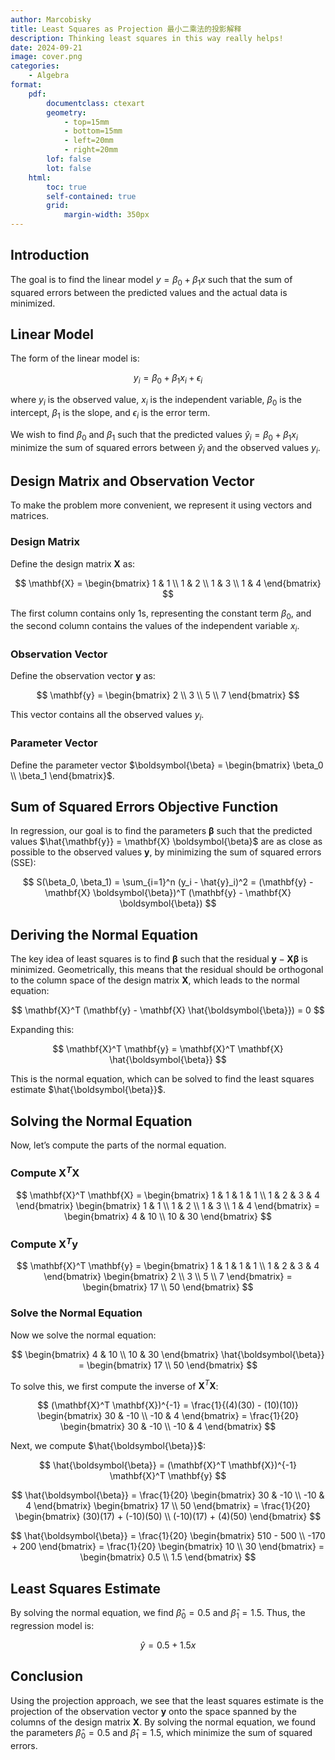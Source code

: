 ```yaml
---
author: Marcobisky
title: Least Squares as Projection 最小二乘法的投影解释
description: Thinking least squares in this way really helps!
date: 2024-09-21
image: cover.png
categories:
    - Algebra
format: 
    pdf:
        documentclass: ctexart
        geometry:
            - top=15mm
            - bottom=15mm
            - left=20mm
            - right=20mm
        lof: false
        lot: false
    html:
        toc: true
        self-contained: true
        grid: 
            margin-width: 350px
---
```



## Introduction

The goal is to find the linear model $y = \beta_0 + \beta_1 x$ such that the sum of squared errors between the predicted values and the actual data is minimized.

## Linear Model

The form of the linear model is:

$$
y_i = \beta_0 + \beta_1 x_i + \epsilon_i
$$

where $y_i$ is the observed value, $x_i$ is the independent variable, $\beta_0$ is the intercept, $\beta_1$ is the slope, and $\epsilon_i$ is the error term.

We wish to find $\beta_0$ and $\beta_1$ such that the predicted values $\hat{y}_i = \beta_0 + \beta_1 x_i$ minimize the sum of squared errors between $\hat{y}_i$ and the observed values $y_i$.

## Design Matrix and Observation Vector

To make the problem more convenient, we represent it using vectors and matrices.

### Design Matrix

Define the design matrix $\mathbf{X}$ as:

$$
\mathbf{X} = \begin{bmatrix}
1 & 1 \\
1 & 2 \\
1 & 3 \\
1 & 4
\end{bmatrix}
$$

The first column contains only 1s, representing the constant term $\beta_0$, and the second column contains the values of the independent variable $x_i$.

### Observation Vector

Define the observation vector $\mathbf{y}$ as:

$$
\mathbf{y} = \begin{bmatrix}
2 \\
3 \\
5 \\
7
\end{bmatrix}
$$

This vector contains all the observed values $y_i$.

### Parameter Vector

Define the parameter vector $\boldsymbol{\beta} = \begin{bmatrix} \beta_0 \\ \beta_1 \end{bmatrix}$.

## Sum of Squared Errors Objective Function

In regression, our goal is to find the parameters $\boldsymbol{\beta}$ such that the predicted values $\hat{\mathbf{y}} = \mathbf{X} \boldsymbol{\beta}$ are as close as possible to the observed values $\mathbf{y}$, by minimizing the sum of squared errors (SSE):

$$
S(\beta_0, \beta_1) = \sum_{i=1}^n (y_i - \hat{y}_i)^2 = (\mathbf{y} - \mathbf{X} \boldsymbol{\beta})^T (\mathbf{y} - \mathbf{X} \boldsymbol{\beta})
$$

## Deriving the Normal Equation

The key idea of least squares is to find $\boldsymbol{\beta}$ such that the residual $\mathbf{y} - \mathbf{X} \boldsymbol{\beta}$ is minimized. Geometrically, this means that the residual should be orthogonal to the column space of the design matrix $\mathbf{X}$, which leads to the normal equation:

$$
\mathbf{X}^T (\mathbf{y} - \mathbf{X} \hat{\boldsymbol{\beta}}) = 0
$$

Expanding this:

$$
\mathbf{X}^T \mathbf{y} = \mathbf{X}^T \mathbf{X} \hat{\boldsymbol{\beta}}
$$

This is the normal equation, which can be solved to find the least squares estimate $\hat{\boldsymbol{\beta}}$.

## Solving the Normal Equation

Now, let's compute the parts of the normal equation.

### Compute $\mathbf{X}^T \mathbf{X}$

$$
\mathbf{X}^T \mathbf{X} = \begin{bmatrix}
1 & 1 & 1 & 1 \\
1 & 2 & 3 & 4
\end{bmatrix}
\begin{bmatrix}
1 & 1 \\
1 & 2 \\
1 & 3 \\
1 & 4
\end{bmatrix}
= \begin{bmatrix}
4 & 10 \\
10 & 30
\end{bmatrix}
$$

### Compute $\mathbf{X}^T \mathbf{y}$

$$
\mathbf{X}^T \mathbf{y} = \begin{bmatrix}
1 & 1 & 1 & 1 \\
1 & 2 & 3 & 4
\end{bmatrix}
\begin{bmatrix}
2 \\
3 \\
5 \\
7
\end{bmatrix}
= \begin{bmatrix}
17 \\
50
\end{bmatrix}
$$

### Solve the Normal Equation

Now we solve the normal equation:

$$
\begin{bmatrix}
4 & 10 \\
10 & 30
\end{bmatrix} \hat{\boldsymbol{\beta}} = \begin{bmatrix}
17 \\
50
\end{bmatrix}
$$

To solve this, we first compute the inverse of $\mathbf{X}^T \mathbf{X}$:

$$
(\mathbf{X}^T \mathbf{X})^{-1} = \frac{1}{(4)(30) - (10)(10)} \begin{bmatrix}
30 & -10 \\
-10 & 4
\end{bmatrix} = \frac{1}{20} \begin{bmatrix}
30 & -10 \\
-10 & 4
\end{bmatrix}
$$

Next, we compute $\hat{\boldsymbol{\beta}}$:

$$
\hat{\boldsymbol{\beta}} = (\mathbf{X}^T \mathbf{X})^{-1} \mathbf{X}^T \mathbf{y}
$$

$$
\hat{\boldsymbol{\beta}} = \frac{1}{20} \begin{bmatrix}
30 & -10 \\
-10 & 4
\end{bmatrix}
\begin{bmatrix}
17 \\
50
\end{bmatrix}
= \frac{1}{20} \begin{bmatrix}
(30)(17) + (-10)(50) \\
(-10)(17) + (4)(50)
\end{bmatrix}
$$

$$
\hat{\boldsymbol{\beta}} = \frac{1}{20} \begin{bmatrix}
510 - 500 \\
-170 + 200
\end{bmatrix}
= \frac{1}{20} \begin{bmatrix}
10 \\
30
\end{bmatrix}
= \begin{bmatrix}
0.5 \\
1.5
\end{bmatrix}
$$

## Least Squares Estimate

By solving the normal equation, we find $\hat{\beta}_0 = 0.5$ and $\hat{\beta}_1 = 1.5$. Thus, the regression model is:

$$
\hat{y} = 0.5 + 1.5x
$$

## Conclusion

Using the projection approach, we see that the least squares estimate is the projection of the observation vector $\mathbf{y}$ onto the space spanned by the columns of the design matrix $\mathbf{X}$. By solving the normal equation, we found the parameters $\hat{\beta}_0 = 0.5$ and $\hat{\beta}_1 = 1.5$, which minimize the sum of squared errors.